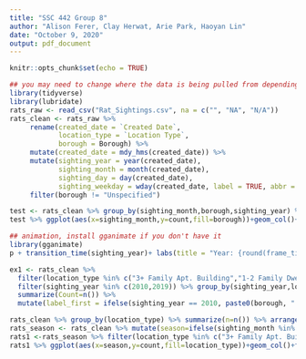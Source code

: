 ---
title: "SSC 442 Group 8"
author: "Alison Ferer, Clay Herwat, Arie Park, Haoyan Lin"
date: "October 9, 2020"
output: pdf_document
---

```{r setup, include=FALSE}
knitr::opts_chunk$set(echo = TRUE)
```

```{r}
## you may need to change where the data is being pulled from depending on where it is stored on your computer
library(tidyverse)
library(lubridate)
rats_raw <- read_csv("Rat_Sightings.csv", na = c("", "NA", "N/A"))
rats_clean <- rats_raw %>%
     rename(created_date = `Created Date`,
            location_type = `Location Type`,
            borough = Borough) %>%
     mutate(created_date = mdy_hms(created_date)) %>%
     mutate(sighting_year = year(created_date),
            sighting_month = month(created_date),
            sighting_day = day(created_date),
            sighting_weekday = wday(created_date, label = TRUE, abbr = FALSE)) %>%
     filter(borough != "Unspecified")
```

```{r}
test <- rats_clean %>% group_by(sighting_month,borough,sighting_year) %>% summarize(count=n())
test %>% ggplot(aes(x=sighting_month,y=count,fill=borough))+geom_col()+facet_wrap(vars(sighting_year))
```
```{r}
## animation, install gganimate if you don't have it
library(gganimate)
p + transition_time(sighting_year)+ labs(title = "Year: {round(frame_time,digits=0)}")
```

```{r}
ex1 <- rats_clean %>% 
  filter(location_type %in% c("3+ Family Apt. Building","1-2 Family Dwelling","3+ Family Mixed Use Building","Commercial Building")) %>% 
  filter(sighting_year %in% c(2010,2019)) %>% group_by(sighting_year,location_type,borough) %>% 
  summarize(Count=n()) %>% 
  mutate(label_first = ifelse(sighting_year == 2010, paste0(borough, ": ", Count), NA), label_last = ifelse(sighting_year == 2019, Count, NA))
```
```{r}
rats_clean %>% group_by(location_type) %>% summarize(n=n()) %>% arrange(desc(n))
rats_season <- rats_clean %>% mutate(season=ifelse(sighting_month %in% c(12,1,2),"Winter",ifelse(sighting_month %in% c(3,4,5),"Spring",ifelse(sighting_month %in% c(6,7,8),"Summer",ifelse(sighting_month %in% c(9,10,11),"Fall",NA)))))
rats1 <-rats_season %>% filter(location_type %in% c("3+ Family Apt. Building","1-2 Family Dwelling","3+ Family Mixed Use Building","Commercial Building")) %>% group_by(season,sighting_year,location_type) %>% summarize(count=n())
rats1 %>% ggplot(aes(x=season,y=count,fill=location_type))+geom_col()+facet_wrap(vars(sighting_year))
```


